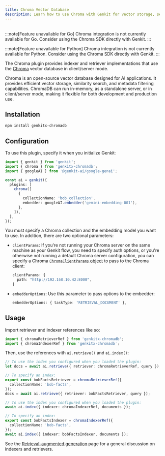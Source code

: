 ```yaml
---
title: Chroma Vector Database
description: Learn how to use Chroma with Genkit for vector storage, semantic search, and RAG applications.
---
```



<div style="display: flex; justify-content: flex-end; align-items: center; gap: 1rem; margin: 1rem 0 1rem 0;">
  <CopyMarkdownButton />
</div>

<LanguageContent lang="go">

:::note[Feature unavailable for Go]
Chroma integration is not currently available for Go. Consider using the Chroma SDK directly with Genkit.
:::

</LanguageContent>

<LanguageContent lang="python">

:::note[Feature unavailable for Python]
Chroma integration is not currently available for Python. Consider using the Chroma SDK directly with Genkit.
:::

</LanguageContent>

<LanguageContent lang="js">

The Chroma plugin provides indexer and retriever implementations that use the
[Chroma](https://docs.trychroma.com/) vector database in client/server mode.

Chroma is an open-source vector database designed for AI applications. It provides efficient vector storage, similarity search, and metadata filtering capabilities. ChromaDB can run in-memory, as a standalone server, or in client/server mode, making it flexible for both development and production use.

## Installation

```bash
npm install genkitx-chromadb
```

## Configuration

To use this plugin, specify it when you initialize Genkit:

```ts
import { genkit } from 'genkit';
import { chroma } from 'genkitx-chromadb';
import { googleAI } from '@genkit-ai/google-genai';

const ai = genkit({
  plugins: [
    chroma([
      {
        collectionName: 'bob_collection',
        embedder: googleAI.embedder('gemini-embedding-001'),
      },
    ]),
  ],
});
```

You must specify a Chroma collection and the embedding model you want to use. In
addition, there are two optional parameters:

- `clientParams`: If you're not running your Chroma server on the same machine as your Genkit flow, you need to specify auth options, or you're otherwise not running a default Chroma server configuration, you can specify a Chroma [`ChromaClientParams` object](https://docs.trychroma.com/js_reference/Client) to pass to the Chroma client:

  ```ts
  clientParams: {
    path: "http://192.168.10.42:8000",
  }
  ```

- `embedderOptions`: Use this parameter to pass options to the embedder:

  ```ts
  embedderOptions: { taskType: 'RETRIEVAL_DOCUMENT' },
  ```

## Usage

Import retriever and indexer references like so:

```ts
import { chromaRetrieverRef } from 'genkitx-chromadb';
import { chromaIndexerRef } from 'genkitx-chromadb';
```

Then, use the references with `ai.retrieve()` and `ai.index()`:

```ts
// To use the index you configured when you loaded the plugin:
let docs = await ai.retrieve({ retriever: chromaRetrieverRef, query });

// To specify an index:
export const bobFactsRetriever = chromaRetrieverRef({
  collectionName: 'bob-facts',
});
docs = await ai.retrieve({ retriever: bobFactsRetriever, query });
```

```ts
// To use the index you configured when you loaded the plugin:
await ai.index({ indexer: chromaIndexerRef, documents });

// To specify an index:
export const bobFactsIndexer = chromaIndexerRef({
  collectionName: 'bob-facts',
});
await ai.index({ indexer: bobFactsIndexer, documents });
```

See the [Retrieval-augmented generation](/docs/rag) page for a general
discussion on indexers and retrievers.

</LanguageContent>